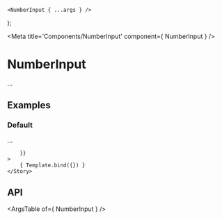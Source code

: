 
	<NumberInput { ...args } />
);

<Meta title='Components/NumberInput' component={ NumberInput } />

# NumberInput

...

## Examples

### Default

...

<Canvas>
	<Story
		name="Default"
		args={{
			
		}}
	>
		{ Template.bind({}) }
	</Story>
</Canvas>

## API

<ArgsTable of={ NumberInput } />
